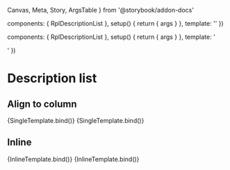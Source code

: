   Canvas,
  Meta,
  Story,
  ArgsTable
} from '@storybook/addon-docs'

  components: { RplDescriptionList },
  setup() {
    return { args }
  },
  template: '<RplDescriptionList v-bind="args" />'
})

  components: { RplDescriptionList },
  setup() {
    return { args }
  },
  template: '<div class="rpl-storybook__page"><RplDescriptionList v-bind="args" /></div>'
})

<Meta
  title='Core/Containers/Description list'
  component={RplDescriptionList}
/>

# Description list

<ArgsTable of={RplDescriptionList} />

## Align to column

<Canvas>
  <Story
    name='Default'
    play={a11yStoryCheck}
    args={{
      items: [
        { term: "Author:", description: "Department of Premier and Cabinet" },
        { term: "Date:", description: "November 2021" }
      ]
    }}
  >
    {SingleTemplate.bind()}
  </Story>
</Canvas>

<Canvas>
  <Story
    name='Default / Long title'
    play={a11yStoryCheck}
    args={{
      items: [
        { term: "Author:", description:  "Department of Premier and Cabinet" },
        { term: "Date:", description:  "November 2021" },
        { term: "Content:", description:  "This is a line of text to use for testing extreme long-title edge cases: it is so long that it will not only fill, but also overflow, the entire width of an ordinary device." }
      ]
    }}
  >
    {SingleTemplate.bind()}
  </Story>
</Canvas>


## Inline

<Canvas>
  <Story
    name='Inline'
    play={a11yStoryCheck}
    argTypes={{
      items: {
        table: {
          disable: true
        }
      }
    }}
    args={{
      inline: true,
      items: [
        { term: "Author:", description: "Department of Premier and Cabinet" },
        { term: "Date:", description: "November 2021" }
      ]
    }}
  >
    {InlineTemplate.bind()}
  </Story>
</Canvas>

<Canvas>
  <Story
    name='Inline / Long title'
    play={a11yStoryCheck}
    argTypes={{
      items: {
        table: {
          disable: true
        }
      }
    }}
    args={{
      items: [
        { term: "Author:", description:  "Department of Premier and Cabinet" },
        { term: "Date:", description:  "November 2021" },
        { term: "Content:", description:  "This is a line of text to use for testing extreme long-title edge cases: it is so long that it will not only fill, but also overflow, the entire width of an ordinary device." }
      ]
    }}
  >
    {InlineTemplate.bind()}
  </Story>
</Canvas>
